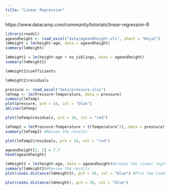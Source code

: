 ```yaml
---
title: "Linear Regression"
---
```


https://www.datacamp.com/community/tutorials/linear-regression-R

```r
library(readxl)
ageandheight <- read_excel("data/ageandheight.xls", sheet = "Hoja2") 
lmHeight = lm(height~age, data = ageandheight)
summary(lmHeight)
```

```r
lmHeight2 = lm(height~age + no_siblings, data = ageandheight)
summary(lmHeight2)
```

```r
lmHeight2$coefficients
```

```r
lmHeight2$residuals
```


```r
pressure <- read_excel("data/pressure.xlsx")
lmTemp <- lm(Pressure~Temperature, data = pressure)
summary(lmTemp)
plot(pressure, pch = 16, col = "blue")
abline(lmTemp)
```

```r
plot(lmTemp$residuals, pch = 16, col = "red")
```


```r
lmTemp2 = lm(Pressure~Temperature + I(Temperature^2), data = pressure) #Create a linear regression with a quadratic coefficient
summary(lmTemp2) #Review the results
```


```r
plot(lmTemp2$residuals, pch = 16, col = "red")
```


```r
ageandheight[2, 2] = 7.7
head(ageandheight)
```


```r
lmHeight3 = lm(height~age, data = ageandheight)#Create the linear regression
summary(lmHeight3)#Review the results
plot(cooks.distance(lmHeight3), pch = 16, col = "blue") #Plot the Cooks Distances.
```



```r
plot(cooks.distance(lmHeight), pch = 16, col = "blue")
```


